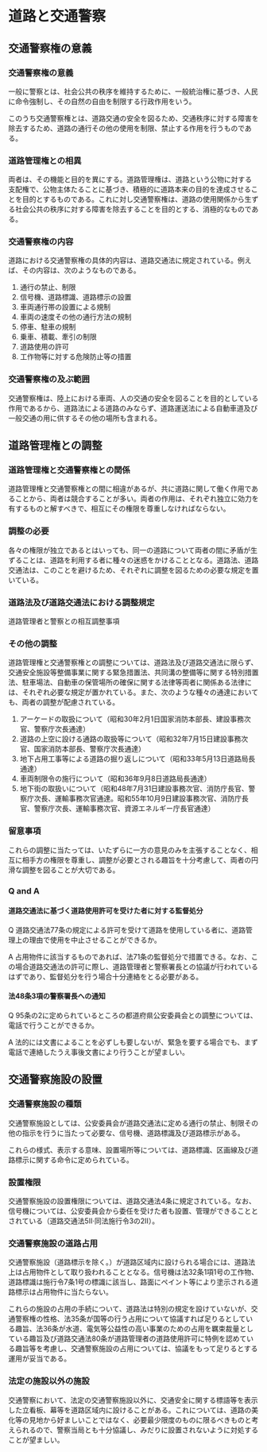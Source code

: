 # 道路と交通警察

## 交通警察権の意義

### 交通警察権の意義

一般に警察とは、社会公共の秩序を維持するために、一般統治権に基づき、人民に命令強制し、その自然の自由を制限する行政作用をいう。

このうち交通警察権とは、道路交通の安全を図るため、交通秩序に対する障害を除去するため、道路の通行その他の使用を制限、禁止する作用を行うものである。

### 道路管理権との相異

両者は、その機能と目的を異にする。道路管理権は、道路という公物に対する支配権で、公物主体たることに基づき、積極的に道路本来の目的を達成させることを目的とするものである。これに対し交通警察権は、道路の使用関係から生ずる社会公共の秩序に対する障害を除去することを目的とする、消極的なものである。

### 交通警察権の内容

道路における交通警察権の具体的内容は、道路交通法に規定されている。例えば、その内容は、次のようなものである。

1. 通行の禁止、制限
2. 信号機、道路標識、道路標示の設置
3. 車両通行帯の設置による規制
4. 車両の速度その他の通行方法の規制
5. 停車、駐車の規制
6. 乗車、積載、牽引の制限
7. 道路使用の許可
8. 工作物等に対する危険防止等の措置

### 交通警察権の及ぶ範囲

交通警察権は、陸上における車両、人の交通の安全を図ることを目的としている作用であるから、道路法による道路のみならず、道路運送法による自動車道及び一般交通の用に供するその他の場所も含まれる。

## 道路管理権との調整

### 道路管理権と交通警察権との関係

道路管理権と交通警察権との間に相違があるが、共に道路に関して働く作用であることから、両者は競合することが多い。両者の作用は、それぞれ独立に効力を有するものと解すべきで、相互にその権限を尊重しなければならない。

###  調整の必要

各々の権限が独立であるとはいっても、同一の道路について両者の間に矛盾が生ずることは、道路を利用する者に種々の迷惑をかけることとなる。道路法、道路交通法は、このことを避けるため、それぞれに調整を図るための必要な規定を置いている。

### 道路法及び道路交通法における調整規定

道路管理者と警察との相互調整事項



### その他の調整

道路管理権と交通警察権との調整については、道路法及び道路交通法に限らず、交通安全施設等整備事業に関する緊急措置法、共同溝の整備等に関する特別措置法、駐車場法、自動車の保管場所の確保に関する法律等両者に関係ある法律には、それぞれ必要な規定が置かれている。また、次のような種々の通達においても、両者の調整が配慮されている。

1. アーケードの取扱について（昭和30年2月1日国家消防本部長、建設事務次官、警察庁次長通達）
2. 道路の上空に設ける通路の取扱等について（昭和32年7月15日建設事務次官、国家消防本部長、警察庁次長通達）
3. 地下占用工事等による道路の掘り返しについて（昭和33年5月13日道路局長通達）
4. 車両制限令の施行について（昭和36年9月8日道路局長通達）
5. 地下街の取扱いについて（昭和48年7月31日建設事務次官、消防庁長官、警察庁次長、運輸事務次官通達。昭和55年10月9日建設事務次官、消防庁長官、警察庁次長、運輸事務次官、資源エネルギー庁長官通達）

### 留意事項
これらの調整に当たっては、いたずらに一方の意見のみを主張することなく、相互に相手方の権限を尊重し、調整が必要とされる趣旨を十分考慮して、両者の円滑な調整を図ることが大切である。

### Q and A

#### 道路交通法に基づく道路使用許可を受けた者に対する監督処分

Q 道路交通法77条の規定による許可を受けて道路を使用している者に、道路管理上の理由で使用を中止させることができるか。

A 占用物件に該当するものであれば、法71条の監督処分で措置できる。なお、この場合道路交通法の許可に際し、道路管理者と警察署長との協議が行われているはずであり、監督処分を行う場合十分連絡をとる必要がある。

#### 法48条3項の警察署長への通知

Q 95条の2に定められているところの都道府県公安委員会との調整については、電話で行うことができるか。

A 法的には文書によることを必ずしも要しないが、緊急を要する場合でも、まず電話で連絡したうえ事後文書により行うことが望ましい。

## 交通警察施設の設置

### 交通警察施設の種類

交通警察施設としては、公安委員会が道路交通法に定める通行の禁止、制限その他の指示を行うに当たって必要な、信号機、道路標識及び道路標示がある。

これらの様式、表示する意味、設置場所等については、道路標識、区画線及び道路標示に関する命令に定められている。

### 設置権限

交通警察施設の設置権限については、道路交通法4条に規定されている。なお、信号機については、公安委員会から委任を受けた者も設置、管理ができることとされている（道路交通法5Ⅱ·同法施行令3の2Ⅱ）。

### 交通警察施設の道路占用

交通警察施設（道路標示を除く。）が道路区域内に設けられる場合には、道路法上は占用物件として取り扱われることとなる。信号機は法32条1項1号の工作物、道路標識は施行令7条1号の標識に該当し、路面にペイント等により塗示される道路標示は占用物件に当たらない。

これらの施設の占用の手続について、道路法は特別の規定を設けていないが、交通警察権の性格、法35条が国等の行う占用について協議すれば足りるとしている趣旨、法36条が水道、電気等公益性の高い事業のための占用を羈束裁量としている趣旨及び道路交通法80条が道路管理者の道路使用許可に特例を認めている趣旨等を考慮し、交通警察施設の占用については、協議をもって足りるとする運用が妥当である。

### 法定の施設以外の施設

交通警察において、法定の交通警察施設以外に、交通安全に関する標語等を表示した立看板、幕等を道路区域内に設けることがある。これについては、道路の美化等の見地から好ましいことではなく、必要最少限度のものに限るべきものと考えられるので、警察当局とも十分協議し、みだりに設置されないように対処することが望ましい。

